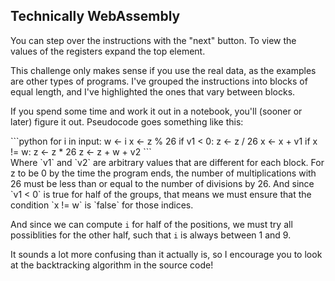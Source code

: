 ## Technically WebAssembly

<Tutorial>
You can step over the instructions with the "next" button. To view the values of the registers expand the top element.
</Tutorial>

This challenge only makes sense if you use the real data, as the examples are other types of programs. I've grouped the instructions into blocks of equal length, and I've highlighted the ones that vary between blocks.

If you spend some time and work it out in a notebook, you'll (sooner or later) figure it out. Pseudocode goes something like this:

<div className="[&_code>span:nth-child(5)]:bg-yellow-500/20 [&_code>span:nth-child(8)]:bg-yellow-500/20">
```python
for i in input:
    w <- i 
    x <- z % 26
    if v1 < 0:
        z <- z / 26
    x <- x + v1
    if x != w:
        z <- z * 26
        z <- z + w + v2
```
</div>
Where `v1` and `v2` are arbitrary values that are different for each block. For z to be 0 by the time the program ends, the number of multiplications with 26 must be less than or equal to the number of divisions by 26. And since `v1 < 0` is true for half of the groups, that means we must ensure that the condition `x != w` is `false` for those indices.

And since we can compute `i` for half of the positions, we must try all possiblities for the other half, such that `i` is always between 1 and 9.

It sounds a lot more confusing than it actually is, so I encourage you to look at the backtracking algorithm in the source code!